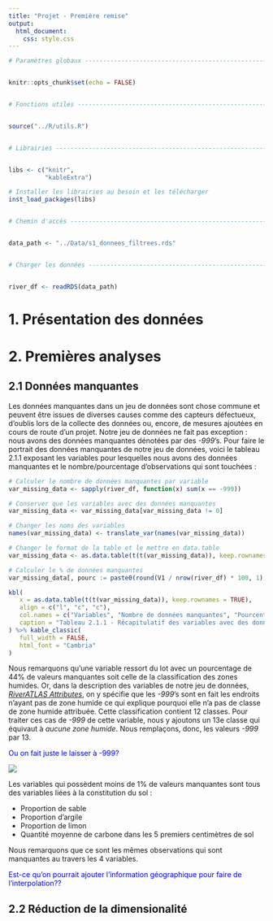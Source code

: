 ```yaml
---
title: "Projet - Première remise"
output: 
  html_document:
    css: style.css
---
```


```r

# Paramètres globaux -----------------------------------------------------------


knitr::opts_chunk$set(echo = FALSE)


# Fonctions utiles -------------------------------------------------------------


source("../R/utils.R")


# Librairies -------------------------------------------------------------------


libs <- c("knitr",
          "kableExtra")

# Installer les librairies au besoin et les télécharger
inst_load_packages(libs)


# Chemin d'accès ---------------------------------------------------------------


data_path <- "../Data/s1_donnees_filtrees.rds"


# Charger les données ----------------------------------------------------------


river_df <- readRDS(data_path)


```

# 1. Présentation des données

# 2. Premières analyses

## 2.1 Données manquantes

Les données manquantes dans un jeu de données sont chose commune et peuvent être issues de diverses causes comme des capteurs défectueux, d'oublis lors de la collecte des données ou, encore, de mesures ajoutées en cours de route d'un projet. Notre jeu de données ne fait pas exception : nous avons des données manquantes dénotées par des _-999_'s. Pour faire le portrait des données manquantes de notre jeu de données, voici le tableau 2.1.1 exposant les variables pour lesquelles nous avons des données manquantes et le nombre/pourcentage d'observations qui sont touchées :

```r

# Calculer le nombre de données manquantes par variable
var_missing_data <- sapply(river_df, function(x) sum(x == -999)) 

# Conserver que les variables avec des données manquantes
var_missing_data <- var_missing_data[var_missing_data != 0]

# Changer les noms des variables 
names(var_missing_data) <- translate_var(names(var_missing_data))

# Changer le format de la table et le mettre en data.table
var_missing_data <- as.data.table(t(t(var_missing_data)), keep.rownames = TRUE)

# Calculer le % de données manquantes
var_missing_data[, pourc := paste0(round(V1 / nrow(river_df) * 100, 1), "%")]

kbl(
   x = as.data.table(t(t(var_missing_data)), keep.rownames = TRUE), 
   align = c("l", "c", "c"), 
   col.names = c("Variables", "Nombre de données manquantes", "Pourcentage de données manquantes"), 
   caption = "Tableau 2.1.1 - Récapitulatif des variables avec des données manquantes"
) %>% kable_classic(
   full_width = FALSE, 
   html_font = "Cambria"
)

```

Nous remarquons qu'une variable ressort du lot avec un pourcentage de 44% de valeurs manquantes soit celle de la classification des zones humides. Or, dans la description des variables de notre jeu de données, [_RiverATLAS Attributes_](https://data.hydrosheds.org/file/technical-documentation/RiverATLAS_Catalog_v10.pdf), on y spécifie que les _-999_'s sont en fait les endroits n'ayant pas de zone humide ce qui explique pourquoi elle n'a pas de classe de zone humide attribuée. Cette classification contient 12 classes. Pour traiter ces cas de _-999_ de cette variable, nous y ajoutons un 13e classe qui équivaut à _aucune zone humide_. Nous remplaçons, donc, les valeurs _-999_ par 13.

<p style="color:blue">Ou on fait juste le laisser à -999?</p> 

![](../inst/img/wet_cl_cmj.png)

Les variables qui possèdent moins de 1% de valeurs manquantes sont tous des variables liées à la constitution du sol :

- Proportion de sable 
- Proportion d'argile
- Proportion de limon
- Quantité moyenne de carbone dans les 5 premiers centimètres de sol

Nous remarquons que ce sont les mêmes observations qui sont manquantes au travers les 4 variables.

<p style="color:blue">Est-ce qu'on pourrait ajouter l'information géographique pour faire de l'interpolation??</p> 

## 2.2 Réduction de la dimensionalité


